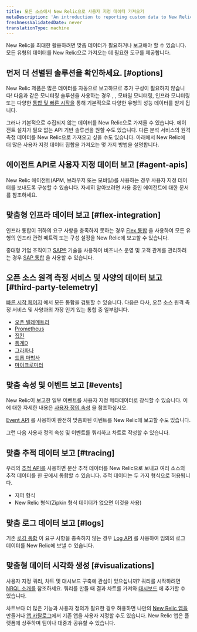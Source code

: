 ```yaml
---
title: 모든 소스에서 New Relic으로 사용자 지정 데이터 가져오기
metaDescription: 'An introduction to reporting custom data to New Relic: why you''d want to do that, and how to start.'
freshnessValidatedDate: never
translationType: machine
---
```


New Relic을 최대한 활용하려면 맞춤 데이터가 필요하거나 보고해야 할 수 있습니다. 모든 유형의 데이터를 New Relic으로 가져오는 데 필요한 도구를 제공합니다.

## 먼저 더 선별된 솔루션을 확인하세요. [#options]

New Relic 제품은 많은 데이터를 자동으로 보고하므로 추가 구성이 필요하지 않습니다! 다음과 같은 모니터링 솔루션을 사용하는 경우 <InlinePopover type="apm"/>, <InlinePopover type="browser"/>, 모바일 모니터링, 인프라 모니터링 또는 다양한 [통합 및 빠른 시작을](https://newrelic.com/instant-observability) 통해 기본적으로 다양한 유형의 성능 데이터를 받게 됩니다.

그러나 기본적으로 수집되지 않는 데이터를 New Relic으로 가져올 수 있습니다. 에이전트 설치가 필요 없는 API 기반 솔루션을 원할 수도 있습니다. 다른 분석 서비스의 원격 측정 데이터를 New Relic으로 가져오고 싶을 수도 있습니다. 아래에서 New Relic에 더 많은 사용자 지정 데이터 집합을 가져오는 몇 가지 방법을 설명합니다.

## 에이전트 API로 사용자 지정 데이터 보고 [#agent-apis]

New Relic 에이전트(APM, 브라우저 또는 모바일)를 사용하는 경우 사용자 지정 데이터를 보내도록 구성할 수 있습니다. 자세히 알아보려면 사용 중인 에이전트에 대한 문서를 참조하세요.

## 맞춤형 인프라 데이터 보고 [#flex-integration]

인프라 통합이 귀하의 요구 사항을 충족하지 못하는 경우 [Flex 통합](/docs/integrations/host-integrations/host-integrations-list/flex-integration-tool-build-your-own-integration) 을 사용하여 모든 유형의 인프라 관련 메트릭 또는 구성 설정을 New Relic에 보고할 수 있습니다.

중대형 기업 조직이고 [SAP®](https://www.sap.com/) 기술을 사용하여 비즈니스 운영 및 고객 관계를 관리하려는 경우 [SAP 통합](/docs/data-apis/custom-data/sap-integration) 을 사용할 수 있습니다.

## 오픈 소스 원격 측정 서비스 및 사양의 데이터 보고 [#third-party-telemetry]

[빠른 시작 페이지](https://newrelic.com/instant-observability) 에서 모든 통합을 검토할 수 있습니다. 다음은 타사, 오픈 소스 원격 측정 서비스 및 사양과의 가장 인기 있는 통합 중 일부입니다.

* [오픈 텔레메트리](/docs/more-integrations/open-source-telemetry-integrations/opentelemetry/introduction-opentelemetry-new-relic)
* [Prometheus](/docs/infrastructure/prometheus-integrations/get-started/send-prometheus-metric-data-new-relic)
* [집킨](/docs/distributed-tracing/trace-api/report-zipkin-format-traces-trace-api)
* [통계D](/docs/more-integrations/open-source-telemetry-integrations/statsd/statsd-monitoring-integration)
* [그라파나](/docs/more-integrations/grafana-integrations/get-started/grafana-support-prometheus-promql)
* [드롭 마법사](/docs/more-integrations/open-source-telemetry-integrations/dropwizard/dropwizard-reporter)
* [마이크로미터](/docs/more-integrations/open-source-telemetry-integrations/micrometer/micrometer-metrics-registry)

## 맞춤 속성 및 이벤트 보고 [#events]

New Relic이 보고한 일부 이벤트를 사용자 지정 메타데이터로 장식할 수 있습니다. 이에 대한 자세한 내용은 [사용자 정의 속성](/docs/data-apis/custom-data/custom-events/collect-custom-attributes) 을 참조하십시오.

[Event API](/docs/data-apis/ingest-apis/event-api/introduction-event-api) 를 사용하여 완전히 맞춤화된 이벤트를 New Relic에 보고할 수도 있습니다.

그런 다음 사용자 정의 속성 및 이벤트를 쿼리하고 차트로 작성할 수 있습니다.

## 맞춤 추적 데이터 보고 [#tracing]

우리의 [추적 API를](/docs/distributed-tracing/trace-api/introduction-trace-api) 사용하면 분산 추적 데이터를 New Relic으로 보내고 여러 소스의 추적 데이터를 한 곳에서 통합할 수 있습니다. 추적 데이터는 두 가지 형식으로 허용됩니다.

* 지퍼 형식
* New Relic 형식(Zipkin 형식 데이터가 없으면 이것을 사용)

## 맞춤 로그 데이터 보고 [#logs]

기존 [로깅 통합](/docs/logs/get-started/get-started-log-management) 이 요구 사항을 충족하지 않는 경우 [Log API](/docs/logs/log-api/introduction-log-api) 를 사용하여 임의의 로그 데이터를 New Relic에 보낼 수 있습니다.

## 맞춤형 데이터 시각화 생성 [#visualizations]

사용자 지정 쿼리, 차트 및 대시보드 구축에 관심이 있으십니까? 쿼리를 시작하려면 [NRQL 소개를](/docs/query-your-data/nrql-new-relic-query-language/get-started/introduction-nrql-new-relics-query-language) 참조하세요. 쿼리를 만들 때 결과 차트를 가져와 [대시보드](/docs/query-your-data/explore-query-data/dashboards/introduction-dashboards) 에 추가할 수 있습니다.

차트보다 더 많은 기능과 사용자 정의가 필요한 경우 <InlinePopover type="dashboards"/>허용하면 나만의 [New Relic 앱을](/docs/new-relic-one/use-new-relic-one/build-new-relic-one/new-relic-one-build-your-own-custom-new-relic-one-application)만들거나 [앱 카탈로그](https://opensource.newrelic.com/nerdpacks)에서 기존 앱을 사용자 지정할 수도 있습니다. New Relic 앱은 플랫폼에 상주하며 팀이나 대중과 공유할 수 있습니다.